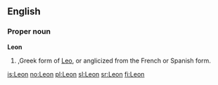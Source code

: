 {{see|leon|león|León|Léon}}

==English==
===Proper noun===
'''Leon'''

#{{given name|male|}},Greek form of [[Leo]], or anglicized from the French or Spanish form.

[[is:Leon]]
[[no:Leon]]
[[pl:Leon]]
[[sl:Leon]]
[[sr:Leon]]
[[fi:Leon]]